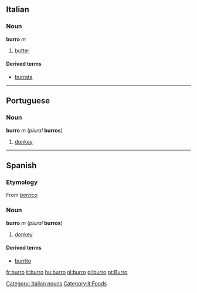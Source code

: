 == Italian ==
===Noun===
'''burro''' ''m''

#[[butter]]

====Derived terms====

*[[burrata]]

----
== Portuguese ==
=== Noun ===
'''burro''' ''m'' (''plural'' '''burros''')

#[[donkey]]

----
== Spanish ==
===Etymology===
From ''[[borrico]]''

=== Noun ===
'''burro''' ''m'' (''plural'' '''burros''')

#[[donkey]]

====Derived terms====
*[[burrito]]

[[Category: Italian nouns]]
[[Category:it:Foods]]
[[fr:burro]]
[[it:burro]]
[[hu:burro]]
[[nl:burro]]
[[pl:burro]]
[[pt:Burro]]